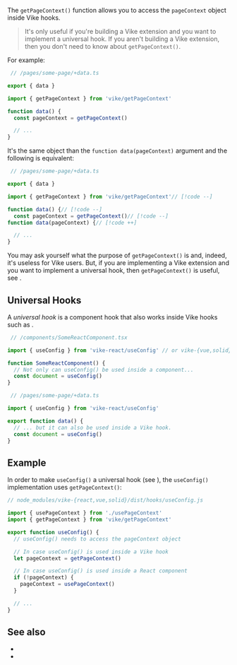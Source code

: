 
The `getPageContext()` function allows you to access the <Link href="/pageContext">`pageContext` object</Link> inside Vike hooks.

> It's only useful if you're building a <Link href="/extensions">Vike extension</Link> and you want to implement a <Link href="#universal-hooks">universal hook</Link>. If you aren't building a Vike extension, then you don't need to know about `getPageContext()`.

For example:

```ts
 // /pages/some-page/+data.ts

export { data }

import { getPageContext } from 'vike/getPageContext'

function data() {
  const pageContext = getPageContext()

  // ...
}
```

It's the same object than the `function data(pageContext)` argument and the following is equivalent:

```ts
 // /pages/some-page/+data.ts

export { data }

import { getPageContext } from 'vike/getPageContext'// [!code --]

function data() {// [!code --]
  const pageContext = getPageContext()// [!code --]
function data(pageContext) {// [!code ++]

  // ...
}
```

You may ask yourself what the purpose of `getPageContext()` is and, indeed, it's useless for Vike users. But, if you are implementing a <Link href="/extensions">Vike extension</Link> and you want to implement a <Link href="#universal-hooks">universal hook</Link>, then `getPageContext()` is useful, see <Link href="#example" />.


## Universal Hooks

A *universal hook* is a component hook that also works inside Vike hooks such as <Link href="/useConfig" />.

```ts
 // /components/SomeReactComponent.tsx

import { useConfig } from 'vike-react/useConfig' // or vike-{vue,solid}

function SomeReactComponent() {
  // Not only can useConfig() be used inside a component...
  const document = useConfig()
}
```
```ts
 // /pages/some-page/+data.ts

import { useConfig } from 'vike-react/useConfig'

export function data() {
  // ... but it can also be used inside a Vike hook.
  const document = useConfig()
}
```

## Example

In order to make `useConfig()` a universal hook (see <Link href="#universal-hooks" doNotInferSectionTitle />), the `useConfig()` implementation uses `getPageContext()`:

```js
// node_modules/vike-{react,vue,solid}/dist/hooks/useConfig.js

import { usePageContext } from './usePageContext'
import { getPageContext } from 'vike/getPageContext'

export function useConfig() {
  // useConfig() needs to access the pageContext object

  // In case useConfig() is used inside a Vike hook
  let pageContext = getPageContext()

  // In case useConfig() is used inside a React component
  if (!pageContext) {
    pageContext = usePageContext()
  }

  // ...
}
```


## See also

- <Link href="/pageContext" />
- <Link href="/getGlobalContext" />
